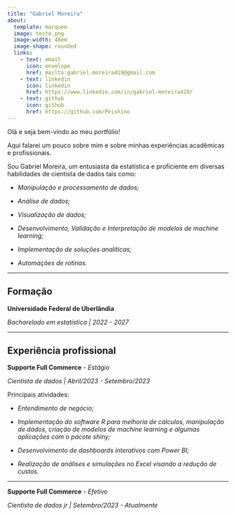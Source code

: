 ```yaml
---
title: "Gabriel Moreira"
about:
  template: marquee
  image: teste.png
  image-width: 48em
  image-shape: rounded
  links: 
    - text: email
      icon: envelope
      href: mailto:gabriel.moreira419@gmail.com
    - text: linkedin
      icon: linkedin
      href: https://www.linkedin.com/in/gabriel-moreira419/
    - text: github
      icon: github
      href: https://github.com/Peishino
---
```


Olá e seja bem-vindo ao meu portfólio!

Aqui falarei um pouco sobre mim e sobre minhas experiências acadêmicas e profissionais.

Sou Gabriel Moreira, um entusiasta da estatística e proficiente em diversas habilidades de cientista de dados tais como:

- *Manipulação e processamento de dados;*
 
- *Análise de dados;*
 
- *Visualização de dados;*
 
- *Desenvolvimento, Validação e Interpretação de modelos de machine learning;*
 
- *Implementação de soluções analíticas;*
 
- *Automações de rotinas.*
 

---

## Formação

**Universidade Federal de Uberlândia**

*Bacharelado em estatística | 2022 - 2027*

---

## Experiência profissional

**Supporte Full Commerce** *- Estágio*

*Cientista de dados | Abril/2023 - Setembro/2023*




Principais atividades:

- *Entendimento de negócio;*
 
- *Implementação do software R para melhoria de cálculos, manipulação de dados, criação de modelos de machine learning e algumas aplicações com o pacote shiny;*
 
- *Desenvolvimento de dashboards interativos com Power BI;*
 
- *Realização de análises e simulações no Excel visando a redução de custos.*

---

**Supporte Full Commerce** *- Efetivo*

*Cientista de dados jr | Setembro/2023 - Atualmente*



